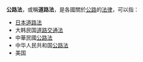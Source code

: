 '''公路法'''，或稱'''道路法'''，是各國關於[[公路|公路]]的[[法律|法律]]，可以指：　
*[[道路法_(日本)|日本道路法]]
*大韩民国[[s:ko:대한민국_도로교통법|道路交通法]]
*中華民國[[s:公路法_(中華民國)|公路法]]
*中华人民共和国[[s:中华人民共和国公路法|公路法]]
*美国{{Link-en|聯邦資助公路法案|Federal-Aid Highway Act}}
{{disambig|G|cat=三字消歧义}}